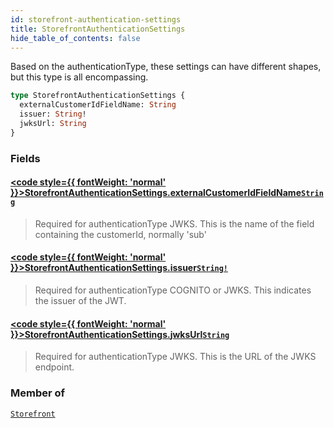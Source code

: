 ```yaml
---
id: storefront-authentication-settings
title: StorefrontAuthenticationSettings
hide_table_of_contents: false
---
```








Based on the authenticationType, these settings can have different shapes, but this type is all encompassing.

```graphql
type StorefrontAuthenticationSettings {
  externalCustomerIdFieldName: String
  issuer: String!
  jwksUrl: String
}
```


### Fields

#### [<code style={{ fontWeight: 'normal' }}>StorefrontAuthenticationSettings.<b>externalCustomerIdFieldName</b></code>](#)<Bullet />[`String`](/demand/api/graphql-admin/reference/scalars/string) <Badge class="secondary" text="scalar"/>
> Required for authenticationType JWKS. This is the name of the field containing the customerId, normally 'sub'
> 

#### [<code style={{ fontWeight: 'normal' }}>StorefrontAuthenticationSettings.<b>issuer</b></code>](#)<Bullet />[`String!`](/demand/api/graphql-admin/reference/scalars/string) <Badge class="secondary" text="non-null"/> <Badge class="secondary" text="scalar"/>
> Required for authenticationType COGNITO or JWKS. This indicates the issuer of the JWT.
> 

#### [<code style={{ fontWeight: 'normal' }}>StorefrontAuthenticationSettings.<b>jwksUrl</b></code>](#)<Bullet />[`String`](/demand/api/graphql-admin/reference/scalars/string) <Badge class="secondary" text="scalar"/>
> Required for authenticationType JWKS. This is the URL of the JWKS endpoint.
> 



### Member of

[`Storefront`](/demand/api/graphql-admin/reference/objects/storefront)  <Badge class="secondary" text="object"/>



